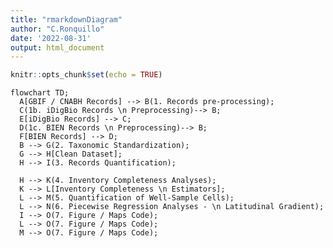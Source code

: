 ---
title: "rmarkdownDiagram"
author: "C.Ronquillo"
date: '2022-08-31'
output: html_document
---

```{r setup, include=FALSE}
knitr::opts_chunk$set(echo = TRUE)
```

```{mermaid}
flowchart TD;
  A[GBIF / CNABH Records] --> B(1. Records pre-processing);
  C(1b. iDigBio Records \n Preprocessing)--> B;
  E[iDigBio Records] --> C;
  D(1c. BIEN Records \n Preprocessing)--> B;
  F[BIEN Records] --> D;
  B --> G(2. Taxonomic Standardization);
  G --> H[Clean Dataset];
  H --> I(3. Records Quantification);
 
  H --> K(4. Inventory Completeness Analyses);
  K --> L[Inventory Completeness \n Estimators];
  L --> M(5. Quantification of Well-Sample Cells);
  L --> N(6. Piecewise Regression Analyses - \n Latitudinal Gradient);
  I --> O(7. Figure / Maps Code);
  L --> O(7. Figure / Maps Code);
  M --> O(7. Figure / Maps Code);
 

```

